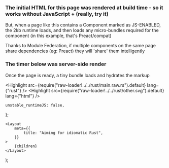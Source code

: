 
### The initial HTML for this page was rendered at build time - so it works without JavaScript + (really, try it)

But, when a page like this contains a Component marked as JS-ENABLED, the 2kb runtime loads, and then
loads any micro-bundles required for the component (in this example, that's Preact/compat)

Thanks to Module Federation, if multiple components on the same page share dependencies (eg: Preact)
they will 'share' them intelligently

### The timer below was server-side render

Once the page is ready, a tiny bundle loads and hydrates the markup

<Highlight src={require("raw-loader!../../rust/main.raw.rs").default} lang={"rust"} />
<Highlight src={require("raw-loader!../../rust/other.svg").default} lang={"html"} />

<DemoBlock>
    <BrowserComponent>
        <Test />
    </BrowserComponent>
</DemoBlock>

    unstable_runtimeJS: false,
};

    <Layout
        meta={{
            title: "Aiming for idiomatic Rust",
        }}
    >
        {children}
    </Layout>
);
